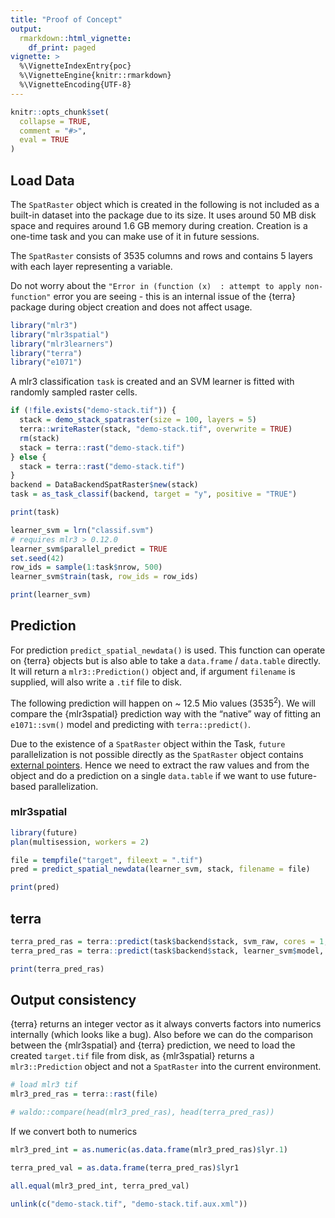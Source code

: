 ```yaml
---
title: "Proof of Concept"
output: 
  rmarkdown::html_vignette:
    df_print: paged
vignette: >
  %\VignetteIndexEntry{poc}
  %\VignetteEngine{knitr::rmarkdown}
  %\VignetteEncoding{UTF-8}
---
```


```r
knitr::opts_chunk$set(
  collapse = TRUE,
  comment = "#>",
  eval = TRUE
)
```

## Load Data

The `SpatRaster` object which is created in the following is not included as a built-in dataset into the package due to its size. 
It uses around 50 MB disk space and requires around 1.6 GB memory during creation.
Creation is a one-time task and you can make use of it in future sessions.

The `SpatRaster` consists of 3535 columns and rows and contains 5 layers with each layer representing a variable.

Do not worry about the `"Error in (function (x)  : attempt to apply non-function"` error you are seeing - this is an internal issue of the {terra} package during object creation and does not affect usage.

```r
library("mlr3")
library("mlr3spatial")
library("mlr3learners")
library("terra")
library("e1071")
```

A mlr3 classification `task` is created and an SVM learner is fitted with randomly sampled raster cells.

```r
if (!file.exists("demo-stack.tif")) {
  stack = demo_stack_spatraster(size = 100, layers = 5)
  terra::writeRaster(stack, "demo-stack.tif", overwrite = TRUE)
  rm(stack)
  stack = terra::rast("demo-stack.tif")
} else {
  stack = terra::rast("demo-stack.tif")
}
backend = DataBackendSpatRaster$new(stack)
task = as_task_classif(backend, target = "y", positive = "TRUE")

print(task)
```

```r
learner_svm = lrn("classif.svm")
# requires mlr3 > 0.12.0
learner_svm$parallel_predict = TRUE
set.seed(42)
row_ids = sample(1:task$nrow, 500)
learner_svm$train(task, row_ids = row_ids)

print(learner_svm)
```

## Prediction

For prediction `predict_spatial_newdata()` is used.
This function can operate on {terra} objects but is also able to take a `data.frame` / `data.table` directly.
It will return a `mlr3::Prediction()` object and, if argument `filename` is supplied, will also write a `.tif` file to disk.

The following prediction will happen on ~ 12.5 Mio values ($3535^2$).
We will compare the {mlr3spatial} prediction way with the "native" way of fitting an `e1071::svm()` model and predicting with `terra::predict()`.

Due to the existence of a `SpatRaster` object within the Task, `future` parallelization is not possible directly as the `SpatRaster` object contains [external pointers](https://future.futureverse.org/articles/future-4-non-exportable-objects.html?q=pointers#package-terra).
Hence we need to extract the raw values and from the object and do a prediction on a single `data.table` if we want to use future-based parallelization.

### mlr3spatial

```r
library(future)
plan(multisession, workers = 2)

file = tempfile("target", fileext = ".tif")
pred = predict_spatial_newdata(learner_svm, stack, filename = file)

print(pred)
```

## terra

```r
terra_pred_ras = terra::predict(task$backend$stack, svm_raw, cores = 1, cpkgs = "e1071")
terra_pred_ras = terra::predict(task$backend$stack, learner_svm$model, cores = 1, cpkgs = "e1071")

print(terra_pred_ras)
```

## Output consistency

{terra} returns an integer vector as it always converts factors into numerics internally (which looks like a bug).
Also before we can do the comparison between the {mlr3spatial} and {terra} prediction, we need to load the created `target.tif` file from disk, as {mlr3spatial} returns a `mlr3::Prediction` object and not a `SpatRaster` into the current environment.

```r
# load mlr3 tif
mlr3_pred_ras = terra::rast(file)

# waldo::compare(head(mlr3_pred_ras), head(terra_pred_ras))
```

If we convert both to numerics

```r
mlr3_pred_int = as.numeric(as.data.frame(mlr3_pred_ras)$lyr.1)

terra_pred_val = as.data.frame(terra_pred_ras)$lyr1

all.equal(mlr3_pred_int, terra_pred_val)
```

```r
unlink(c("demo-stack.tif", "demo-stack.tif.aux.xml"))
```

